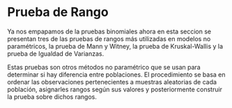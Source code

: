 # Prueba de Rango {-}

Ya nos empapamos de la pruebas binomiales ahora en esta seccion se presentan tres de las pruebas de rangos más utilizadas en modelos no paramétricos, la prueba de Mann y Witney,  la prueba de Kruskal-Wallis y la prueba de Igualdad de Varianzas.

Estas pruebas son otros métodos no paramétrico que se usan para determinar si hay diferencia entre poblaciones. El procedimiento se basa en ordenar las observaciones pertenecientes a muestras aleatorias de cada población, asignarles rangos según sus valores y posteriormente construir la prueba sobre dichos rangos. 
